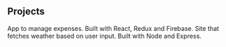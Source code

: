 ## Projects

<ProjectCard title="Expensify" link="https://github.com/rarchitgupta/expensify" bg="linear-gradient(to right, #D4145A 0%, #FBB03B 100%)">
App to manage expenses. Built with React, Redux and Firebase.
</ProjectCard>

<ProjectCard title="Weather App" link="https://github.com/rarchitgupta/weatherapp" bg="linear-gradient(to right, #000000 0%, #0f9b0f 100%)">
Site that fetches weather based on user input. Built with Node and Express.
</ProjectCard>

